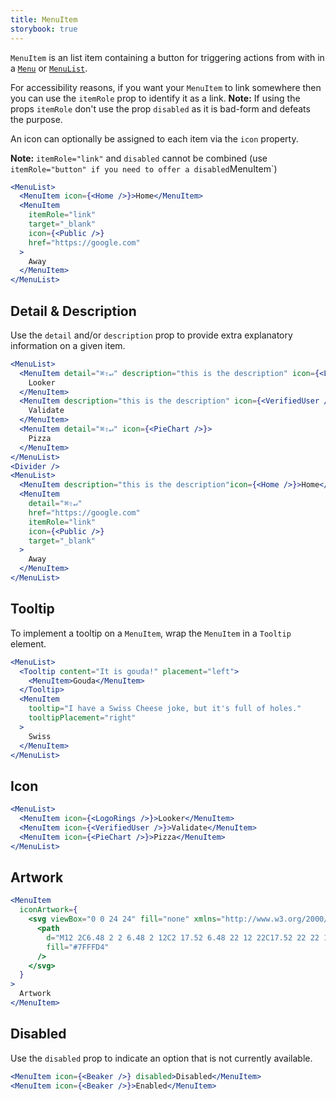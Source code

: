 ```yaml
---
title: MenuItem
storybook: true
---
```


`MenuItem` is an list item containing a button for triggering actions from with in a [`Menu`](menu) or [`MenuList`](menulist).

For accessibility reasons, if you want your `MenuItem` to link somewhere then you can use the `itemRole` prop to identify it as a link.
**Note:** If using the props `itemRole` don't use the prop `disabled` as it is bad-form and defeats the purpose.

An icon can optionally be assigned to each item via the `icon` property.

**Note:** `itemRole="link"` and `disabled` cannot be combined (use `itemRole="button" if you need to offer a disabled`MenuItem`)

```jsx
<MenuList>
  <MenuItem icon={<Home />}>Home</MenuItem>
  <MenuItem
    itemRole="link"
    target="_blank"
    icon={<Public />}
    href="https://google.com"
  >
    Away
  </MenuItem>
</MenuList>
```

## Detail & Description

Use the `detail` and/or `description` prop to provide extra explanatory information on a given item.

```jsx
<MenuList>
  <MenuItem detail="⌘⇧↵" description="this is the description" icon={<LogoRings />}>
    Looker
  </MenuItem>
  <MenuItem description="this is the description" icon={<VerifiedUser />}>
    Validate
  </MenuItem>
  <MenuItem detail="⌘⇧↵" icon={<PieChart />}>
    Pizza
  </MenuItem>
</MenuList>
<Divider />
<MenuList>
  <MenuItem description="this is the description"icon={<Home />}>Home</MenuItem>
  <MenuItem
    detail="⌘⇧↵"
    href="https://google.com"
    itemRole="link"
    icon={<Public />}
    target="_blank"
  >
    Away
  </MenuItem>
</MenuList>
```

## Tooltip

To implement a tooltip on a `MenuItem`, wrap the `MenuItem` in a `Tooltip` element.

```jsx
<MenuList>
  <Tooltip content="It is gouda!" placement="left">
    <MenuItem>Gouda</MenuItem>
  </Tooltip>
  <MenuItem
    tooltip="I have a Swiss Cheese joke, but it's full of holes."
    tooltipPlacement="right"
  >
    Swiss
  </MenuItem>
</MenuList>
```

## Icon

```jsx
<MenuList>
  <MenuItem icon={<LogoRings />}>Looker</MenuItem>
  <MenuItem icon={<VerifiedUser />}>Validate</MenuItem>
  <MenuItem icon={<PieChart />}>Pizza</MenuItem>
</MenuList>
```

## Artwork

```jsx
<MenuItem
  iconArtwork={
    <svg viewBox="0 0 24 24" fill="none" xmlns="http://www.w3.org/2000/svg">
      <path
        d="M12 2C6.48 2 2 6.48 2 12C2 17.52 6.48 22 12 22C17.52 22 22 17.52 22 12C22 6.48 17.52 2 12 2ZM13 17H11V15H13V17ZM13 13H11V7H13V13Z"
        fill="#7FFFD4"
      />
    </svg>
  }
>
  Artwork
</MenuItem>
```

## Disabled

Use the `disabled` prop to indicate an option that is not currently available.

```jsx
<MenuItem icon={<Beaker />} disabled>Disabled</MenuItem>
<MenuItem icon={<Beaker />}>Enabled</MenuItem>
```
